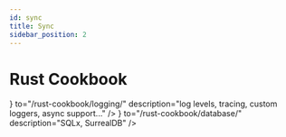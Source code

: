 ```yaml
---
id: sync
title: Sync
sidebar_position: 2
---
```


# Rust Cookbook





<CardSection id="index" title="Index">
    <Card
        title="Logging"
        icon={<DeveloperBoardSearchRegular/>}
        to="/rust-cookbook/logging/"
        description="log levels, tracing, custom loggers, async support..."
    />
    <Card
        title="Database"
        icon={<DatabaseRegular/>}
        to="/rust-cookbook/database/"
        description="SQLx, SurrealDB"
    />
</CardSection>
